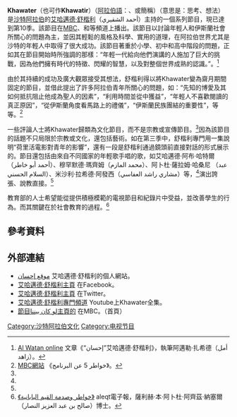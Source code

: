 {{copyedit|time=2014-07-24T15:11:16+00:00}}

{{Infobox television
| 名稱 = خواطر أحمد الشقيري<br/>
خواطر شاب<br/>
خواطر<br/>
(Khawater，Khawatir)
| 圖片 = <!-- 檔案不存在 [[File:شعار_برنامج_خواطر_.png|缩略图]] -->
| 分類 = 教育、宗教
| presenter = [[艾哈邁德·舒楷利|艾哈邁德·舒楷利]]
| 國家 = [[沙特阿拉伯|沙特阿拉伯]]
| 語言 = [[阿拉伯語|阿拉伯語]]、[[漢志阿拉伯語|漢志阿拉伯語]]
| 每集長 = 5~25分钟
| 頻道 = [[中東廣播中心|MBC]]
| 開始 = [[回曆|回曆]]1426年[[齋月|齋月]]
| 結束 =
| website = http://www.mbc.net/ar/programs/khawater-s10.html
}}

'''Khawater'''（也可作'''Khawatir'''）（[[阿拉伯語|阿拉伯語]]：{{rtl-lang|ar|خواطر أحمد الشقيري}}、{{rtl-lang|ar|خواطر شاب}}或簡稱{{rtl-lang|ar|خواطر}}）（意思是：思考、想法）是[[沙特阿拉伯|沙特阿拉伯]]的[[艾哈邁德·舒楷利|艾哈邁德·舒楷利]]（أحمد الشقيري）主持的一個系列節目，現已達到第10季。該節目在[[中東廣播中心|MBC]]、{{link-en|Iqraa|Iqraa_TV}}和{{link-en|Al-Resalah|Al-Resalah_Satellite_TV}}等頻道上播出。該節目以討論年輕人和伊斯蘭社會所關心的問題為主，並因其輕鬆的風格及科學、實用的道理，在阿拉伯世界尤其是沙特的年輕人中取得了很大成功。該節目著重於小學、初中和高中階段的問題，正如其在節目開始時所強調的那樣：“年輕一代給向他們演講的人施加了巨大的挑戰，因為他們擁有時代的特徵、閃耀的智慧，以及對整個世界成熟的認識。”。<ref name="امل">[http://www.alwatan.com.sa/Articles/Detail.aspx?ArticleID=1989 Al Watan online] {{Wayback|url=http://www.alwatan.com.sa/Articles/Detail.aspx?ArticleID=1989 |date=20170818133030 }} 文章《“إحسان”艾哈邁德‧舒楷利》，執筆阿邁勒‧扎希德（أمل زاهد）。</ref>

由於其持續的成功及廣大觀眾接受其想法，舒楷利得以將Khawater變為齋月期間固定的節目，並借此提出了許多阿拉伯青年所關心的問題，如：“先知的博愛及其如何抵抗阻止他成為聖人的因素”，“利用時間並從中獲益”，“年輕人不喜歡閱讀的真正原因”，“從伊斯蘭角度看馬路上的禮儀”，“伊斯蘭民族團結的重要性”，等等。<ref name="عن البرنامج">[http://www.mbc.net/portal/site/MBC-PROGRAMS-PORTAL/menuitem.f7ae4d88ff748c6009121610441800a0/?vgnextoid=9c308a0668f03210VgnVCM1000008420010aRCRD&lang=ar&programID=f9bf5a2100f03210VgnVCM1000008420010aRCRD MBC網站] {{Wayback|url=http://www.mbc.net/portal/site/MBC-PROGRAMS-PORTAL/menuitem.f7ae4d88ff748c6009121610441800a0/?vgnextoid=9c308a0668f03210VgnVCM1000008420010aRCRD&lang=ar&programID=f9bf5a2100f03210VgnVCM1000008420010aRCRD |date=20100823024218 }} 《خواطر 5 عن البرنامج》。</ref>

一些評論人士將Khawater歸類為文化節目，而不是宗教或宣傳節目。<ref name="النصار" />因為該節目的話題不只局限於宗教或文化，還包括藝術。如在第三季中，舒楷利專門用一集說明“荷里活電影對青年的影響”，還有一段是舒楷利通過鏡頭前直接對話的形式展示的。節目還包括由來自不同國家的年輕歌手唱的歌，如艾哈邁德‧阿布‧哈特爾 （أحمد أبو خاطر）、穆罕默德‧瑪齊姆（محمد المازم）、阿卜杜‧薩拉姆‧哈桑尼 （عبد السلام الحسني）、米沙利‧拉希德‧阿發西（مشاري راشد العفاسي）等，<ref name="عن البرنامج" />演出誇張、說教直接。<ref name="امل" />

教育部的人士希望能從提供積極模範的電視節目和紀錄片中受益，並改善學生的行為。而其關鍵在於社會教育的過程。<ref name="النصار">[http://www.aleqt.com/2009/09/20/article_277169.html 《خواطر وصدمة القيم اليابانية》] {{Wayback|url=http://www.aleqt.com/2009/09/20/article_277169.html |date=20160304114433 }} aleqt電子報，薩利赫‧本‧阿卜杜‧阿齊茲‧納塞爾（صالح بن عبد العزيز النصار）博士。</ref>

==參考資料==
{{reflist}}
{{refbegin|2}}
{{Refend}}

==外部連結==
* [http://www.i7san.net// موقع إحسان] {{Wayback|url=http://www.i7san.net// |date=20210102141804 }} 艾哈邁德‧舒楷利的個人網站。
* [https://www.facebook.com/AhmadAlShugairi?fref=ts 艾哈邁德‧舒楷利主頁] {{Wayback|url=https://www.facebook.com/AhmadAlShugairi?fref=ts |date=20190216231927 }} 在Facebook。
* [http://twitter.com/shugairi 艾哈邁德‧舒楷利主頁]{{Wayback|url=http://twitter.com/shugairi |date=20160826214146 }} 在Twitter。
* [http://www.youtube.com/ahmadalshugairi 艾哈邁德‧舒楷利專門頻道]{{Wayback|url=http://www.youtube.com/ahmadalshugairi |date=20120113151117 }} Youtube上Khawater全集。
* [http://www.mbc.net/portal/site/MBC-PROGRAMS-PORTAL/menuitem.2ba1fb1201d3e0a65ffa0010441800a0/?vgnextoid=56fa3d21993bf210VgnVCM1000008420010aRCRD&lang=ar&programID=56fa3d21993bf210VgnVCM1000008420010aRCRD 節目لو كان بيننا主頁的] {{Wayback|url=http://www.mbc.net/portal/site/MBC-PROGRAMS-PORTAL/menuitem.2ba1fb1201d3e0a65ffa0010441800a0/?vgnextoid=56fa3d21993bf210VgnVCM1000008420010aRCRD&lang=ar&programID=56fa3d21993bf210VgnVCM1000008420010aRCRD |date=20111102103320 }} 在MBC。（首頁）

[[Category:沙特阿拉伯文化|Category:沙特阿拉伯文化]]
[[Category:电视节目|Category:电视节目]]